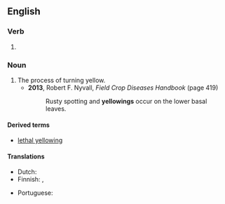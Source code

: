 ==English==

===Verb===
{{head|en|present participle}}

# {{present participle of|yellow|lang=en|nocat=1}}

===Noun===
{{en-noun}}

# The process of turning yellow.
#* '''2013''', Robert F. Nyvall, ''Field Crop Diseases Handbook'' (page 419)
#*: Rusty spotting and '''yellowings''' occur on the lower basal leaves.

====Derived terms====
* [[lethal yellowing]]

====Translations====
{{trans-top|process of turning yellow}}
* Dutch: {{t+|nl|vergeling|f}}
* Finnish: {{t+|fi|kellastuminen}}, {{t|fi|kellertyminen}}
{{trans-mid}}
* Portuguese: {{t|pt|amarelamento|m}}
{{trans-bottom}}